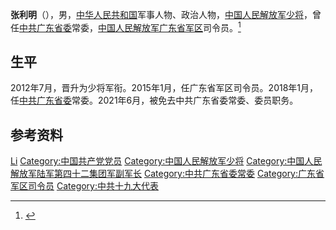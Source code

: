 '''张利明'''（{{bd|？||catIdx=Zhang张}}），男，[[中华人民共和国|中华人民共和国]]军事人物、政治人物，[[中国人民解放军少将|中国人民解放军少将]]，曾任[[中共广东省委|中共广东省委]]常委，[[中国人民解放军广东省军区|中国人民解放军广东省军区]]司令员。<ref>{{Cite web|title=广东省军区司令员张利明任广东省委常委|url=http://district.ce.cn/newarea/sddy/201801/03/t20180103_27535384.shtml|accessdate=2020-07-06|work=中国经济网|archive-date=2021-07-27|archive-url=https://web.archive.org/web/20210727200116/http://district.ce.cn/newarea/sddy/201801/03/t20180103_27535384.shtml|dead-url=no}}</ref>

== 生平 ==
2012年7月，晋升为少将军衔。2015年1月，任广东省军区司令员。2018年1月，任[[中共广东省委|中共广东省委]]常委。2021年6月，被免去中共广东省委常委、委员职务。

== 参考资料 ==
{{reflist}}

{{Authority control}}
{{DEFAULTSORT:Zhang张}}
[[Category:张姓|Li]]
[[Category:中国共产党党员|Category:中国共产党党员]]
[[Category:中国人民解放军少将|Category:中国人民解放军少将]]
[[Category:中国人民解放军陆军第四十二集团军副军长|Category:中国人民解放军陆军第四十二集团军副军长]]
[[Category:中共广东省委常委|Category:中共广东省委常委]]
[[Category:广东省军区司令员|Category:广东省军区司令员]]
[[Category:中共十九大代表|Category:中共十九大代表]]

{{中国人物小作品}}